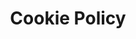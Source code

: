 ---
title: Cookie Policy
seoTitle: Cookie Policy
seoDescription: Hubql Cookie Policy.
robots: noindex, nofollow
blocks:
  - body: |
      <Termly termlyId="cb2c648c-52a6-4c95-906e-b65cb5381967" />
    _template: content
---